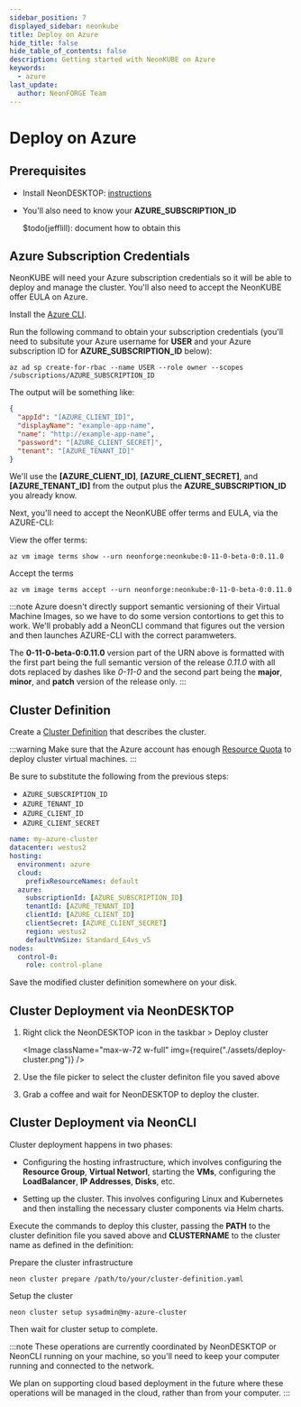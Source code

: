```yaml
---
sidebar_position: 7
displayed_sidebar: neonkube
title: Deploy on Azure
hide_title: false
hide_table_of_contents: false
description: Getting started with NeonKUBE on Azure
keywords:
  - azure
last_update:
  author: NeonFORGE Team
---
```



# Deploy on Azure

## Prerequisites

- Install NeonDESKTOP: [instructions](./neon-desktop)
- You'll also need to know your **AZURE_SUBSCRIPTION_ID**

  $todo(jefflill): document how to obtain this

## Azure Subscription Credentials

NeonKUBE will need your Azure subscription credentials so it will be able to
deploy and manage the cluster. You'll also need to accept the NeonKUBE offer
EULA on Azure.

Install the
[Azure CLI](https://api-docs.neonforge.com/neonkube/api/Neon.Kube.ClusterDef.ClusterDefinition.html).

Run the following command to obtain your subscription credentials (you'll need to subsitute
your Azure username for **USER** and your Azure subscription ID for **AZURE_SUBSCRIPTION_ID** below):

```plain
az ad sp create-for-rbac --name USER --role owner --scopes /subscriptions/AZURE_SUBSCRIPTION_ID
```

The output will be something like:

```json
{
  "appId": "[AZURE_CLIENT_ID]",
  "displayName": "example-app-name",
  "name": "http://example-app-name",
  "password": "[AZURE_CLIENT_SECRET]",
  "tenant": "[AZURE_TENANT_ID]"
}
```

We'll use the **[AZURE_CLIENT_ID]**, **[AZURE_CLIENT_SECRET]**, and
**[AZURE_TENANT_ID]** from the output plus the **AZURE_SUBSCRIPTION_ID** you
already know.

Next, you'll need to accept the NeonKUBE offer terms and EULA, via the
AZURE-CLI:

View the offer terms:

```plain
az vm image terms show --urn neonforge:neonkube:0-11-0-beta-0:0.11.0
```

Accept the terms

```plain
az vm image terms accept --urn neonforge:neonkube:0-11-0-beta-0:0.11.0
```

:::note
Azure doesn't directly support semantic versioning of their Virtual Machine
Images, so we have to do some version contortions to get this to work. We'll
probably add a NeonCLI command that figures out the version and then launches
AZURE-CLI with the correct paramweters.

The **0-11-0-beta-0:0.11.0** version part of the URN above is formatted with the first
part being the full semantic version of the release _0.11.0_ with all dots
replaced by dashes like _0-11-0_ and the second part being the **major**,
**minor**, and **patch** version of the release only.
:::

## Cluster Definition

Create a
[Cluster Definition](https://api-docs.neonforge.com/neonkube/api/Neon.Kube.ClusterDef.ClusterDefinition.html)
that describes the cluster.

:::warning
Make sure that the Azure account has enough
[Resource Quota](https://learn.microsoft.com/en-us/azure/azure-resource-manager/management/azure-subscription-service-limits)
to deploy cluster virtual machines.
:::

Be sure to substitute the following from the previous steps:

- `AZURE_SUBSCRIPTION_ID`
- `AZURE_TENANT_ID`
- `AZURE_CLIENT_ID`
- `AZURE_CLIENT_SECRET`

```yaml
name: my-azure-cluster
datacenter: westus2
hosting:
  environment: azure
  cloud:
    prefixResourceNames: default
  azure:
    subscriptionId: [AZURE_SUBSCRIPTION_ID]
    tenantId: [AZURE_TENANT_ID]
    clientId: [AZURE_CLIENT_ID]
    clientSecret: [AZURE_CLIENT_SECRET]
    region: westus2
    defaultVmSize: Standard_E4vs_v5
nodes:
  control-0:
    role: control-plane
```

Save the modified cluster definition somewhere on your disk.

## Cluster Deployment via NeonDESKTOP

1. Right click the NeonDESKTOP icon in the taskbar > Deploy cluster

   <Image
     className="max-w-72 w-full"
     img={require("./assets/deploy-cluster.png")}
   />

2. Use the file picker to select the cluster definiton file you saved above

3. Grab a coffee and wait for NeonDESKTOP to deploy the cluster.

## Cluster Deployment via NeonCLI

Cluster deployment happens in two phases:

- Configuring the hosting infrastructure, which involves configuring the
  **Resource Group**, **Virtual Networl**, starting the **VMs**, configuring the
  **LoadBalancer**, **IP Addresses**, **Disks**, etc.

- Setting up the cluster. This involves configuring Linux and Kubernetes and
  then installing the necessary cluster components via Helm charts.

Execute the commands to deploy this cluster, passing the **PATH** to the cluster
definition file you saved above and **CLUSTERNAME** to the cluster name as
defined in the definition:

Prepare the cluster infrastructure

```plain
neon cluster prepare /path/to/your/cluster-definition.yaml
```

Setup the cluster

```plain
neon cluster setup sysadmin@my-azure-cluster
```

Then wait for cluster setup to complete.

:::note
These operations are currently coordinated by NeonDESKTOP or NeonCLI running on
your machine, so you'll need to keep your computer running and connected to the
network.

We plan on supporting cloud based deployment in the future where these
operations will be managed in the cloud, rather than from your computer.
:::
